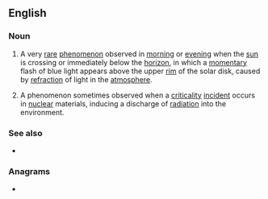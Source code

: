 ==English==
{{wikipedia|Green_flash#Blue_flashes|blue flash (meteorology)}}
{{wikipedia|Criticality_accident#Blue_glow|blue flash (nuclear criticality)}}

===Noun===
{{en-noun|head=[[blue]] [[flash]]|es}}

# {{lb|en|meteorology|astronomy}} A very [[rare]] [[phenomenon]] observed in [[morning]] or [[evening]] when the [[sun]] is crossing or immediately below the [[horizon]], in which a [[momentary]] flash of blue light appears above the upper [[rim]] of the solar disk, caused by [[refraction]] of light in the [[atmosphere]].
# {{lb|en|nuclear physics}} A phenomenon sometimes observed when a [[criticality]] [[incident]] occurs in [[nuclear]] materials, inducing a discharge of [[radiation]] into the environment.

===See also===
* {{l|en|green flash}}

===Anagrams===
* {{l|en|flushable}}